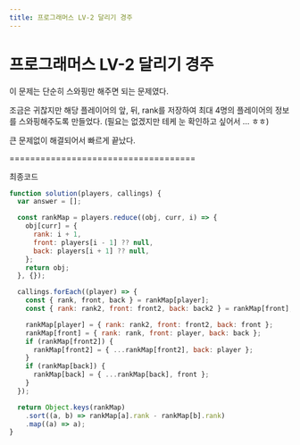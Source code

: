 ```yaml
---
title: 프로그래머스 LV-2 달리기 경주
---
```


# 프로그래머스 LV-2 달리기 경주

이 문제는 단순히 스와핑만 해주면 되는 문제였다.

조금은 귀찮지만 해당 플레이어의 앞, 뒤, rank를 저장하여 최대 4명의 플레이어의 정보를 스와핑해주도록 만들었다.
(필요는 없겠지만 테케 눈 확인하고 싶어서 ... ㅎㅎ)

큰 문제없이 해결되어서 빠르게 끝났다.

====================================

최종코드

```js
function solution(players, callings) {
  var answer = [];

  const rankMap = players.reduce((obj, curr, i) => {
    obj[curr] = {
      rank: i + 1,
      front: players[i - 1] ?? null,
      back: players[i + 1] ?? null,
    };
    return obj;
  }, {});

  callings.forEach((player) => {
    const { rank, front, back } = rankMap[player];
    const { rank: rank2, front: front2, back: back2 } = rankMap[front];

    rankMap[player] = { rank: rank2, front: front2, back: front };
    rankMap[front] = { rank: rank, front: player, back: back };
    if (rankMap[front2]) {
      rankMap[front2] = { ...rankMap[front2], back: player };
    }
    if (rankMap[back]) {
      rankMap[back] = { ...rankMap[back], front };
    }
  });

  return Object.keys(rankMap)
    .sort((a, b) => rankMap[a].rank - rankMap[b].rank)
    .map((a) => a);
}
```
